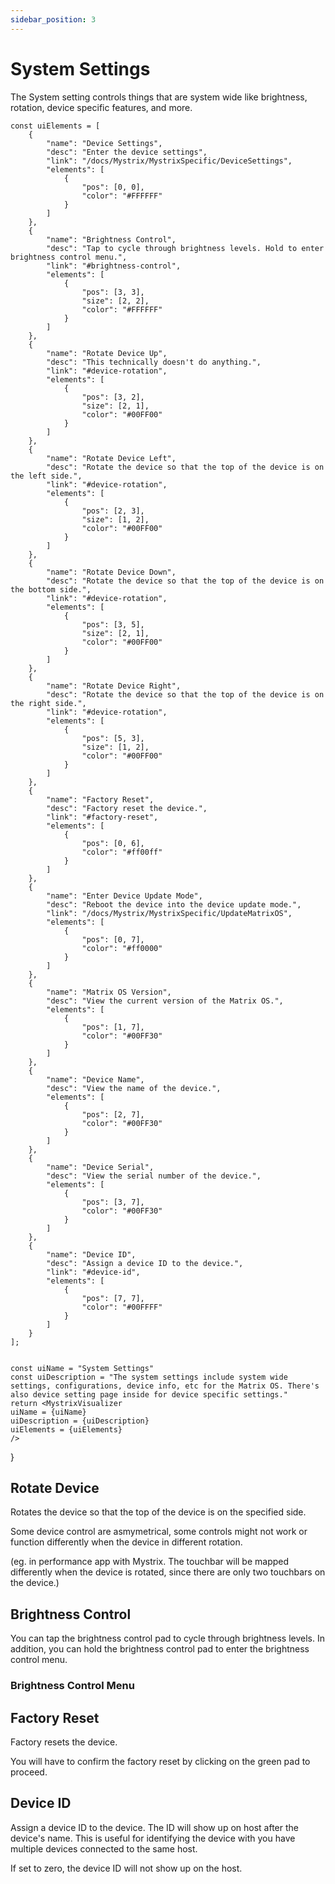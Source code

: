 ```yaml
---
sidebar_position: 3
---
```



# System Settings

The System setting controls things that are system wide like brightness, rotation, device specific features, and more.


    const uiElements = [
        {
            "name": "Device Settings",
            "desc": "Enter the device settings",
            "link": "/docs/Mystrix/MystrixSpecific/DeviceSettings",
            "elements": [
                {
                    "pos": [0, 0],
                    "color": "#FFFFFF"
                }
            ]
        },
        {
            "name": "Brightness Control",
            "desc": "Tap to cycle through brightness levels. Hold to enter brightness control menu.",
            "link": "#brightness-control",
            "elements": [
                {
                    "pos": [3, 3],
                    "size": [2, 2],
                    "color": "#FFFFFF"
                }
            ]
        },
        {
            "name": "Rotate Device Up",
            "desc": "This technically doesn't do anything.",
            "link": "#device-rotation",
            "elements": [
                {
                    "pos": [3, 2],
                    "size": [2, 1],
                    "color": "#00FF00"
                }
            ]
        },
        {
            "name": "Rotate Device Left",
            "desc": "Rotate the device so that the top of the device is on the left side.",
            "link": "#device-rotation",
            "elements": [
                {
                    "pos": [2, 3],
                    "size": [1, 2],
                    "color": "#00FF00"
                }
            ]
        },
        {
            "name": "Rotate Device Down",
            "desc": "Rotate the device so that the top of the device is on the bottom side.",
            "link": "#device-rotation",
            "elements": [
                {
                    "pos": [3, 5],
                    "size": [2, 1],
                    "color": "#00FF00"
                }
            ]
        },
        {
            "name": "Rotate Device Right",
            "desc": "Rotate the device so that the top of the device is on the right side.",
            "link": "#device-rotation",
            "elements": [
                {
                    "pos": [5, 3],
                    "size": [1, 2],
                    "color": "#00FF00"
                }
            ]
        },
        {
            "name": "Factory Reset",
            "desc": "Factory reset the device.",
            "link": "#factory-reset",
            "elements": [
                {
                    "pos": [0, 6],
                    "color": "#ff00ff"
                }
            ]
        },
        {
            "name": "Enter Device Update Mode",
            "desc": "Reboot the device into the device update mode.",
            "link": "/docs/Mystrix/MystrixSpecific/UpdateMatrixOS",
            "elements": [
                {
                    "pos": [0, 7],
                    "color": "#ff0000"
                }
            ]
        },
        {
            "name": "Matrix OS Version",
            "desc": "View the current version of the Matrix OS.",
            "elements": [
                {
                    "pos": [1, 7],
                    "color": "#00FF30"
                }
            ]
        },
        {
            "name": "Device Name",
            "desc": "View the name of the device.",
            "elements": [
                {
                    "pos": [2, 7],
                    "color": "#00FF30"
                }
            ]
        },
        {
            "name": "Device Serial",
            "desc": "View the serial number of the device.",
            "elements": [
                {
                    "pos": [3, 7],
                    "color": "#00FF30"
                }
            ]
        },
        {
            "name": "Device ID",
            "desc": "Assign a device ID to the device.",
            "link": "#device-id",
            "elements": [
                {
                    "pos": [7, 7],
                    "color": "#00FFFF"
                }
            ]
        }
    ];


    const uiName = "System Settings"
    const uiDescription = "The system settings include system wide settings, configurations, device info, etc for the Matrix OS. There's also device setting page inside for device specific settings."
    return <MystrixVisualizer 
    uiName = {uiName}
    uiDescription = {uiDescription}
    uiElements = {uiElements}
    />
}

<SystemSettings />

## Rotate Device
Rotates the device so that the top of the device is on the specified side.

Some device control are asmymetrical, some controls might not work or function differently when the device in different rotation. 

(eg. in performance app with Mystrix. The touchbar will be mapped differently when the device is rotated, since there are only two touchbars on the device.)

## Brightness Control
You can tap the brightness control pad to cycle through brightness levels. In addition, you can hold the brightness control pad to enter the brightness control menu.

### Brightness Control Menu

## Factory Reset
Factory resets the device.

You will have to confirm the factory reset by clicking on the green pad to proceed.

## Device ID
Assign a device ID to the device. The ID will show up on host after the device's name. This is useful for identifying the device with you have multiple devices connected to the same host.

If set to zero, the device ID will not show up on the host.